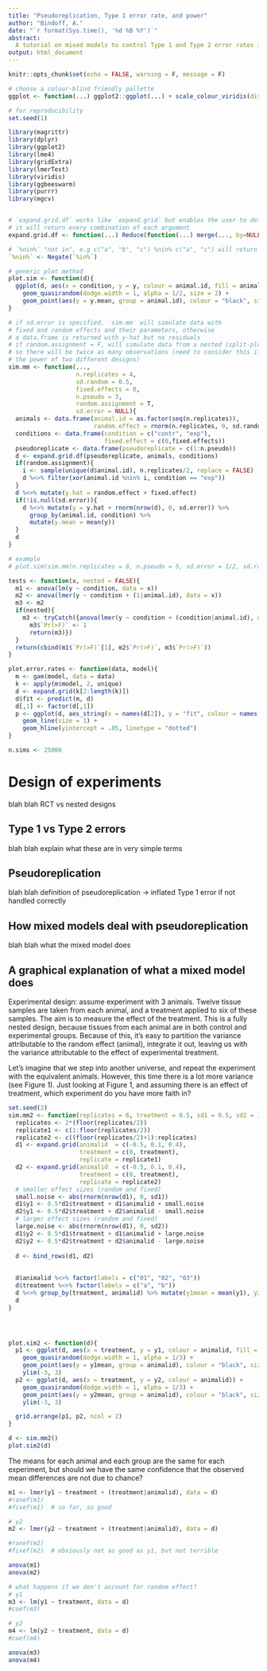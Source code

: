 ```yaml
---
title: "Pseudoreplication, Type 1 error rate, and power"
author: "Bindoff, A."
date: "`r format(Sys.time(), '%d %B %Y')`"
abstract:  
  A tutorial on mixed models to control Type 1 and Type 2 error rates in experimental neuroscience.  
output: html_document
---
```


```r
knitr::opts_chunk$set(echo = FALSE, warning = F, message = F)

# choose a colour-blind friendly pallette 
ggplot <- function(...) ggplot2::ggplot(...) + scale_colour_viridis(discrete = T, begin = 0.05, end = 0.95) + scale_fill_viridis(discrete = T, end = 0.5)

# for reproducibility
set.seed(1)
```

```r
library(magrittr)
library(dplyr)
library(ggplot2)
library(lme4)
library(gridExtra)
library(lmerTest)
library(viridis)
library(ggbeeswarm)
library(purrr)
library(mgcv)


# `expand.grid.df` works like `expand.grid` but enables the user to define paired columns
# it will return every combination of each argument
expand.grid.df <- function(...) Reduce(function(...) merge(..., by=NULL), list(...))

# `%nin%` "not in", e.g c("a", "b", "c") %nin% c("a", "c") will return "b"
`%nin%` <- Negate(`%in%`)
```


```r
# generic plot method
plot.sim <- function(d){
  ggplot(d, aes(x = condition, y = y, colour = animal.id, fill = animal.id)) +
    geom_quasirandom(dodge.width = 1, alpha = 1/2, size = 2) +
    geom_point(aes(y = y.mean, group = animal.id), colour = "black", size = 4, position = position_dodge(width = 1), shape = 3)
} 
```


```r
# if sd.error is specified, `sim.mm` will simulate data with 
# fixed and random effects and their parameters, otherwise
# a data.frame is returned with y-hat but no residuals
# if random.assignment = F, will simulate data from a nested (split-plot) design
# so there will be twice as many observations (need to consider this if estimating
# the power of two different designs)
sim.mm <- function(...,
                   n.replicates = 4,
                   sd.random = 0.5,
                   fixed.effects = 0,
                   n.pseudo = 3,
                   random.assignment = T,
                   sd.error = NULL){
  animals <- data.frame(animal.id = as.factor(seq(n.replicates)),
                        random.effect = rnorm(n.replicates, 0, sd.random))
  conditions <- data.frame(condition = c("contr", "exp"),
                           fixed.effect = c(0,fixed.effects))
  pseudoreplicate <- data.frame(pseudoreplicate = c(1:n.pseudo))
  d <- expand.grid.df(pseudoreplicate, animals, conditions)
  if(random.assignment){
    i <- sample(unique(d$animal.id), n.replicates/2, replace = FALSE)
    d %<>% filter(xor(animal.id %nin% i, condition == "exp"))
  }
  d %<>% mutate(y.hat = random.effect + fixed.effect)
  if(!is.null(sd.error)){
    d %<>% mutate(y = y.hat + rnorm(nrow(d), 0, sd.error)) %>%
      group_by(animal.id, condition) %>%
      mutate(y.mean = mean(y))
  }
  d
}

# example
# plot.sim(sim.mm(n.replicates = 8, n.pseudo = 5, sd.error = 1/2, sd.random = 1, fixed.effects = 2))
```


```r
tests <- function(x, nested = FALSE){
  m1 <- anova(lm(y ~ condition, data = x))
  m2 <- anova(lmer(y ~ condition + (1|animal.id), data = x))
  m3 <- m2
  if(nested){
    m3 <- tryCatch({anova(lmer(y ~ condition + (condition|animal.id), data = x))}, warning = function(war){
      m3$`Pr(>F)` <- 1
      return(m3)})
  }
  return(cbind(m1$`Pr(>F)`[1], m2$`Pr(>F)`, m3$`Pr(>F)`))
}
```


```r
plot.error.rates <- function(data, model){
  m <- gam(model, data = data)
  k <- apply(m$model, 2, unique)
  d <- expand.grid(k[2:length(k)])
  d$fit <- predict(m, d)
  d[,1] <- factor(d[,1])
  p <- ggplot(d, aes_string(x = names(d[2]), y = "fit", colour = names(d[1]))) +
    geom_line(size = 1) +
    geom_hline(yintercept = .05, linetype = "dotted")
}

n.sims <- 25000
```

# Design of experiments

blah blah RCT vs nested designs

## Type 1 vs Type 2 errors

blah blah explain what these are in very simple terms

## Pseudoreplication

blah blah definition of pseudoreplication -> inflated Type 1 error if not handled correctly

## How mixed models deal with pseudoreplication

blah blah what the mixed model does

## A graphical explanation of what a mixed model does

Experimental design:  assume experiment with 3 animals. Twelve tissue samples are taken from each animal, and a treatment applied to six of these samples. The aim is to measure the effect of the treatment. This is a fully nested design, because tissues from each animal are in both control and experimental groups. Because of this, it's easy to partition the variance attributable to the random effect (animal), integrate it out, leaving us with the variance attributable to the effect of experimental treatment.  

Let's imagine that we step into another universe, and repeat the experiment with the equivalent animals. However, this time there is a lot more variance (see Figure 1). Just looking at Figure 1, and assuming there is an effect of treatment, which experiment do you have more faith in?  


```r
set.seed(2)
sim.mm2 <- function(replicates = 6, treatment = 0.5, sd1 = 0.5, sd2 = 1){
  replicates <- 2*(floor(replicates/2))
  replicate1 <- c(1:floor(replicates/2))
  replicate2 <- c((floor(replicates/2)+1):replicates) 
  d1 <- expand.grid(animalid  = c(-0.5, 0.1, 0.4),
                    treatment = c(0, treatment),
                    replicate = replicate1)
  d2 <- expand.grid(animalid  = c(-0.5, 0.1, 0.4),
                    treatment = c(0, treatment),
                    replicate = replicate2)
  # smaller effect sizes (random and fixed)
  small.noise <- abs(rnorm(nrow(d1), 0, sd1))
  d1$y1 <- 0.5*d1$treatment + d1$animalid + small.noise
  d2$y1 <- 0.5*d2$treatment + d2$animalid - small.noise
  # larger effect sizes (random and fixed)
  large.noise <- abs(rnorm(nrow(d1), 0, sd2))
  d1$y2 <- 0.5*d1$treatment + d1$animalid + large.noise
  d2$y2 <- 0.5*d2$treatment + d2$animalid - large.noise
  
  d <- bind_rows(d1, d2)
  
  
  d$animalid %<>% factor(labels = c("01", "02", "03"))
  d$treatment %<>% factor(labels = c("a", "b"))
  d %<>% group_by(treatment, animalid) %>% mutate(y1mean = mean(y1), y2mean = mean(y2))
  d
}




plot.sim2 <- function(d){
  p1 <- ggplot(d, aes(x = treatment, y = y1, colour = animalid, fill = animalid)) +
    geom_quasirandom(dodge.width = 1, alpha = 1/3) +
    geom_point(aes(y = y1mean, group = animalid), colour = "black", size = 4, position = position_dodge(width = 1), shape = 3) +
    ylim(-3, 3)
  p2 <- ggplot(d, aes(x = treatment, y = y2, colour = animalid)) +
    geom_quasirandom(dodge.width = 1, alpha = 1/3) +
    geom_point(aes(y = y2mean, group = animalid), colour = "black", size = 4, position = position_dodge(width = 1), shape = 3) +
    ylim(-3, 3)

  grid.arrange(p1, p2, ncol = 2)
}

d <- sim.mm2()
plot.sim2(d)
```

The means for each animal and each group are the same for each experiment, but should we have the same confidence that the observed mean differences are not due to chance?  

```r
m1 <- lmer(y1 ~ treatment + (treatment|animalid), data = d)
#ranef(m1)
#fixef(m1)  # so far, so good

# y2
m2 <- lmer(y2 ~ treatment + (treatment|animalid), data = d)

#ranef(m2)
#fixef(m2)  # obviously not as good as y1, but not terrible

anova(m1)
anova(m2)  

# what happens if we don't account for random effect?
# y1
m3 <- lm(y1 ~ treatment, data = d)
#coef(m3)

# y2
m4 <- lm(y2 ~ treatment, data = d)
#coef(m4)

anova(m3)
anova(m4)
```
